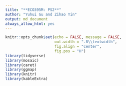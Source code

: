 ```yaml
---
title: "**ECO395M: PS2**"
author: "Yuhui Gu and Zihao Yin"
output: md_document
always_allow_html: yes
---
```

```r
knitr::opts_chunk$set(echo = FALSE, message = FALSE,
                      out.width = ".8\\textwidth", 
                      fig.align = "center",
                      fig.pos = "H")
library(tidyverse)
library(mosaic)
library(caret)
library(ggmap)
library(knitr)
library(kableExtra)
```

